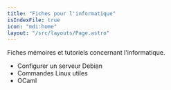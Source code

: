 ```yaml
---
title: "Fiches pour l'informatique"
isIndexFile: true
icon: "mdi:home"
layout: "/src/layouts/Page.astro"
---
```


Fiches mémoires et tutoriels concernant l'informatique.

- Configurer un serveur Debian
- Commandes Linux utiles
- OCaml

